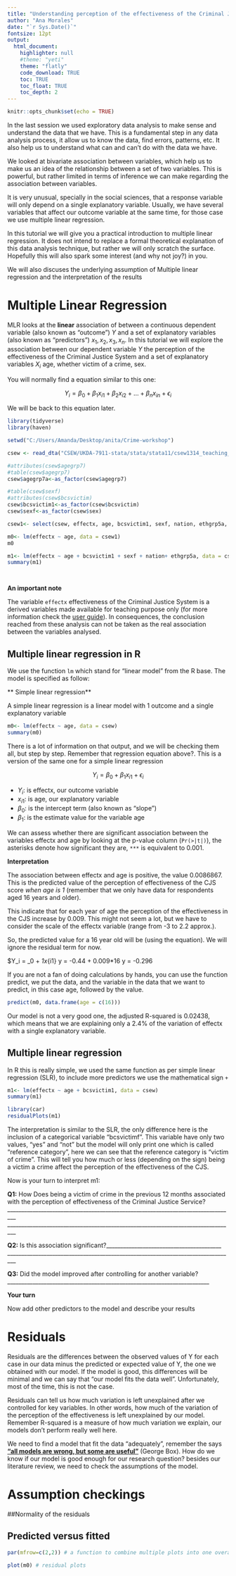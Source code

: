 ```yaml
---
title: "Understanding perception of the effectiveness of the Criminal Justice System in England and Wales"
author: "Ana Morales"
date: "`r Sys.Date()`"
fontsize: 12pt
output: 
  html_document:
    highlighter: null
    #theme: "yeti"
    theme: "flatly"
    code_download: TRUE
    toc: TRUE
    toc_float: TRUE
    toc_depth: 2
---
```


```r
knitr::opts_chunk$set(echo = TRUE)
```

In the last session we used exploratory data analysis to make sense and understand the data that we have. This is a fundamental step in any data analysis process, it allow us to know the data, find errors, patterns, etc. It also help us to understand what can and can't do with the data we have. 

We looked at bivariate association between variables, which help us to make us an idea of the relationship between a set of two variables. This is powerful, but rather limited in terms of inference we can make regarding the association between variables. 

It is very unusual, specially in the social sciences, that a response variable will only depend on a single explanatory variable. Usually, we have several variables that affect our outcome variable at the same time, for those case we use multiple linear regression.

In this tutorial we will give you a practical introduction to multiple linear regression. It does not intend to replace a formal theoretical explanation of this data analysis technique, but rather we will only scratch the surface. Hopefully this will also spark some interest (and why not joy?) in you.


We will also discuses the underlying assumption of Multiple linear regression and the interpretation of the results

# Multiple Linear Regression

MLR looks at the **linear** association of between a continuous dependent variable (also known as "outcome") $Y$ and a set of explanatory variables (also known as "predictors") $x_1, x_2, x_3, x_n$. In this tutorial we will explore the association between our dependent variable $Y$ the perception of the effectiveness of the Criminal Justice System and a set of explanatory variables $X_i$ age, whether victim of a crime, sex.

You will normally find a equation similar to this one:

<center>$Y_i = \beta_0 + \beta_1x_{i1} + \beta_2x_{i2} + \dots + \beta_nx_{in} + \epsilon_i$</center>

We will be back to this equation later.

```r
library(tidyverse)
library(haven)
```

```r
setwd("C:/Users/Amanda/Desktop/anita/Crime-workshop")

csew <- read_dta("CSEW/UKDA-7911-stata/stata/stata11/csew1314_teaching_eul2.dta")
```


```r
#attributes(csew$agegrp7)
#table(csew$agegrp7)
csew$agegrp7a<-as_factor(csew$agegrp7)

#table(csew$sexf)
#attributes(csew$bcsvictim)
csew$bcsvictim1<-as_factor(csew$bcsvictim)
csew$sexf<-as_factor(csew$sex)

csew1<- select(csew, effectx, age, bcsvictim1, sexf, nation, ethgrp5a, IndivWgtx)

m0<- lm(effectx ~ age, data = csew1)
m0

m1<- lm(effectx ~ age + bcsvictim1 + sexf + nation+ ethgrp5a, data = csew1, weights = IndivWgtx)
summary(m1)




```

**An important note**

The variable `effectx` effectiveness of the Criminal Justice System is a derived variables made available for teaching purpose only (for more information check the [user guide](http://doc.ukdataservice.ac.uk/doc/7911/mrdoc/pdf/7911_csew_2013-14_teaching_dataset_user_guide.pdf)). In consequences, the conclusion reached from these analysis can not be taken as the real association between the variables analysed.

## Multiple linear regression in R

We use the function `lm` which stand for "linear model" from the R base. The model is specified as follow:

** Simple linear regression**


A simple linear regression is a linear model with 1 outcome and a single explanatory variable

```r
m0<- lm(effectx ~ age, data = csew)
summary(m0)
```

There is a lot of information on that output, and we will be checking them all, but step by step. Remember that regression equation above?. This is a version of the same one for a simple linear regression

<center>$Y_i = \beta_0 + \beta_1x_{i1} +  \epsilon_i$ </center>


- $Y_i$: is effectx, our outcome variable
- $x_{i1}$: is age, our explanatory variable
- $\beta_0$: is the intercept term (also known as "slope")
- $\beta_1$: is the estimate value for the variable age

We can assess whether there are significant association between the variables effectx and age by looking at the p-value column (`Pr(>|t|)`), the asterisks  denote how significant they are, `***` is equivalent to 0.001.

**Interpretation**

The association between effectx and age is positive, the value 0.0086867. This is the predicted value of the perception of effectiveness of the CJS score *when age is 1* (remember that we only have data for respondents aged 16 years and older).


This indicate that for each year of age the perception of the effectiveness in the CJS increase by 0.009. This might not seem a lot, but we have to consider the scale of the effectx variable (range from -3 to 2.2 approx.). 

So, the predicted value for a 16 year old will be (using the equation). We will ignore the residual term for now.

$Y_i = \beta_0 + \beta_1x_{i1}
y = -0.44 + 0.009*16
y = -0.296

If you are not a fan of doing calculations by hands, you can use the function predict, we put the data, and the variable in the data that we want to predict, in this case age, followed by the value.

```r
predict(m0, data.frame(age = c(16)))
```


Our model is not a very good one, the adjusted R-squared is 0.02438, which means that we are explaining only a 2.4% of the variation of effectx with a single explanatory variable.

## Multiple linear regression

In R this is really simple,  we used the same function as per simple linear regression (SLR), to include more predictors we use the mathematical sign `+`

```r
m1<- lm(effectx ~ age + bcsvictim1, data = csew)
summary(m1)
```

```r
library(car)
residualPlots(m1)
```

The interpretation is similar to the SLR, the only difference here is the inclusion of a categorical variable "bcsvictimf". This variable have only two values, "yes" and "not" but the model will only print one which is called "reference category", here we can see that the reference category is "victim of crime". This will tell you how much or less (depending on the sign) being a victim a crime affect the perception of the effectiveness of the CJS. 


Now is your turn to interpret m1:

**Q1:** How Does being a victim of crime in the previous 12 months associated with the perception of effectiveness of the Criminal Justice Service?
_________________________________________________________________________________
_________________________________________________________________________________

**Q2:** Is this association significant?_________________________________________
_________________________________________________________________________________

**Q3:** Did the model improved after controlling for another variable?________________________________________________________________________


**Your turn**

Now add other predictors to the model and describe your results



# Residuals

Residuals are the differences between the observed values of Y for each case in our data minus the predicted or expected value of Y, the one we obtained with our model. If the model is good, this differences will be minimal and we can say that "our model fits the data well". Unfortunately, most of the time, this is not the case.

Residuals can tell us how much variation is left unexplained after we controlled for key variables. In other words, how much of the variation of the perception of the effectiveness is left unexplained by our model. Remember R-squared is a measure of how much variation we explain, our models don't perform really well here.

We need to find a model that fit the data "adequately", remember the says [**"all models are wrong, but some are useful"**](https://en.wikipedia.org/wiki/George_E._P._Box) (George Box). How do we know if our model is good enough for our research question? besides our literature review, we need to check the assumptions of the model.

# Assumption checkings

##Normality of the residuals

## Predicted versus fitted

```r
par(mfrow=c(2,2)) # a function to combine multiple plots into one overall graph

plot(m0) # residual plots
```





